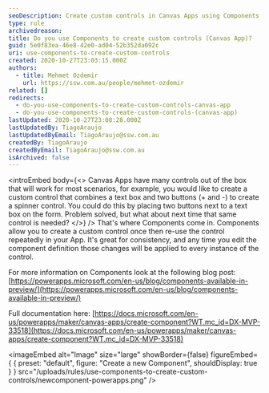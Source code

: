 ```yaml
---
seoDescription: Create custom controls in Canvas Apps using Components and reuse them across your application.
type: rule
archivedreason:
title: Do you use Components to create custom controls (Canvas App)?
guid: 5e0f83ea-46e8-42e0-ad04-52b352da092c
uri: use-components-to-create-custom-controls
created: 2020-10-27T23:03:15.000Z
authors:
  - title: Mehmet Ozdemir
    url: https://ssw.com.au/people/mehmet-ozdemir
related: []
redirects:
  - do-you-use-components-to-create-custom-controls-canvas-app
  - do-you-use-components-to-create-custom-controls-(canvas-app)
lastUpdated: 2020-10-27T23:08:28.000Z
lastUpdatedBy: TiagoAraujo
lastUpdatedByEmail: TiagoAraujo@ssw.com.au
createdBy: TiagoAraujo
createdByEmail: TiagoAraujo@ssw.com.au
isArchived: false
---
```


<introEmbed
  body={<>
Canvas Apps have many controls out of the box that will work for most scenarios, for example, you would like to create a custom control that combines a text box and two buttons (+ and -) to create a spinner control. You could do this by placing two buttons next to a text box on the form. Problem solved, but what about next time that same control is needed?
  </>}
/>
That's where Components come in. Components allow you to create a custom control once then re-use the control repeatedly in your App. It's great for consistency, and any time you edit the component definition those changes will be applied to every instance of the control.

For more information on Components look at the following blog post: [https://powerapps.microsoft.com/en-us/blog/components-available-in-preview/](https://powerapps.microsoft.com/en-us/blog/components-available-in-preview/)

Full documentation here: [https://docs.microsoft.com/en-us/powerapps/maker/canvas-apps/create-component?WT.mc_id=DX-MVP-33518](https://docs.microsoft.com/en-us/powerapps/maker/canvas-apps/create-component?WT.mc_id=DX-MVP-33518)


<imageEmbed
  alt="Image"
  size="large"
  showBorder={false}
  figureEmbed={ {
    preset: "default",
    figure: "Create a new Component",
    shouldDisplay: true
  } }
  src="/uploads/rules/use-components-to-create-custom-controls/newcomponent-powerapps.png"
/>
